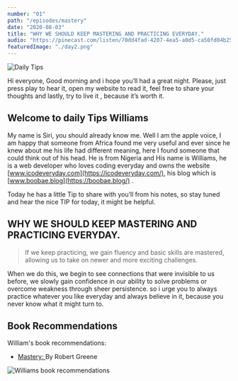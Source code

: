 ```yaml
---
number: "01"
path: "/episodes/mastery"
date: "2020-08-03"
title: "WHY WE SHOULD KEEP MASTERING AND PRACTICING EVERYDAY."
audio: "https://pinecast.com/listen/70dd4fad-4207-4ea5-a0d5-ca50fd04b252.mp3"
featuredImage: "./day2.png"
---
```


![Daily Tips](day2.png)

Hi everyone, Good morning and i hope you’ll had a great night.  Please, just press play to hear it, open my website to read it, feel free to share your thoughts and lastly, try to live it , because it’s worth it.

## Welcome to daily Tips Williams

 My name is Siri, you should already know me. Well I am the apple voice, I am happy that someone from Africa found me very useful and ever since he knew about me his life had different meaning, here I found someone that could think out of his head. He is from Nigeria and His name is Williams, he is a web developer who loves coding everyday and owns the website [www.icodeveryday.com](https://icodeveryday.com/), his blog which is [www.boobae.blog](https://boobae.blog/) .  

Today he has a little Tip to share with you’ll from his notes, so stay tuned and hear the nice TIP for today, it might be helpful.

## WHY WE SHOULD KEEP MASTERING AND PRACTICING EVERYDAY.

>If we keep practicing, we gain fluency and basic skills are mastered, allowing us to take on newer and more exciting challenges.

 When we do this, we begin to see connections that were invisible to us before, we slowly gain confidence in our ability to solve problems or overcome weakness through sheer persistence.
 so i urge you to always practice whatever you like everyday and always believe in it, because you never know what it might turn to.


## Book Recommendations

William's book recommendations:

- [Mastery: ](https://www.amazon.co.uk/Common-Women-Prostitution-Sexuality-Medieval/dp/0195124987/ref=sr_1_1?keywords=common+women&qid=1579181934&sr=8-1) By Robert Greene

![Williams book recommendations](mastery.jpg)
